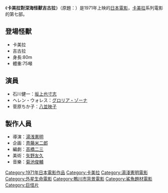 {{NoteTA
|T=zh-cn:加美拉对深海怪兽吉古拉;zh-tw:卡美拉對深海怪獸吉古拉；
|1=zh-cn:加美拉;zh-tw:卡美拉
}}
{{Infobox Film
| name               = 卡美拉對深海怪獸吉古拉
| original_name      = ガメラ対深海怪獣ジグラ
| image              = 
| caption            = 
| director           = [[湯浅憲明|湯浅憲明]]
| producer           = 
| writer             = 
| starring           = 
| music              = 
| narrator           = 
| cinematography     = 
| editing            = 
| production_company = 
| distributor        = 
| released           = 
| runtime            = 
| country            = {{JPN}}
| language           = 日語
| budget             = 
| gross              = 
| preceded_by        = [[卡美拉對大魔獸加卡|卡美拉對大魔獸加卡]]
| followed_by        = [[宇宙怪獸卡美拉|宇宙怪獸卡美拉]]
| website            = 
| amg_id             = 
| imdb_id            = 
| cn_name            = 
| hk_name            = 
| tw_name            = 
}}
《'''卡美拉對深海怪獸吉古拉'''》（原題：{{lang|ja|'''ガメラ対深海怪獣ジグラ'''}}）是1971年上映的[[日本|日本]][[電影|電影]]，[[卡美拉|卡美拉]]系列電影的第七部。

== 登場怪獸 ==
*卡美拉
*吉古拉
*身長:80m 
*體重:75噸
== 演員 ==
*石川健一：[[坂上也寸志|坂上也寸志]]
*ヘレン・ウォレス：[[グロリア・ゾーナ|グロリア・ゾーナ]]
*菅原ちか子：[[八並映子|八並映子]]

== 製作人員 ==
*導演：[[湯浅憲明|湯浅憲明]]
*企画：[[斉藤米二郎|斉藤米二郎]] 
*編劇：[[高橋二三|高橋二三]]
*美術：[[矢野友久|矢野友久]] 
*音樂：[[菊池俊輔|菊池俊輔]]

{{Gamera}}
{{湯浅憲明監督作品}}
{{Japanese film-stub}}
{{DEFAULTSORT:Gamera tai Shinkai Kaijū Jigura}}
[[Category:1971年日本電影作品|Category:1971年日本電影作品]]
[[Category:卡美拉|Category:卡美拉]]
[[Category:湯淺憲明電影|Category:湯淺憲明電影]]
[[Category:外星生命電影|Category:外星生命電影]]
[[Category:鴨川市背景電影|Category:鴨川市背景電影]]
[[Category:鯊魚題材電影|Category:鯊魚題材電影]]
[[Category:巨怪片|Category:巨怪片]]